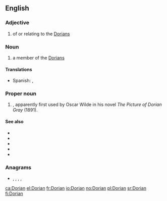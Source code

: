 ==English==

===Adjective===
{{en-adj}}

# of or relating to the [[Dorians]]

===Noun===
{{en-noun}}

# a member of the [[Dorians]]

====Translations====
{{trans-top}}
* Spanish: {{t+|es|dorio|m}}, {{t+|es|doria|f}}
{{trans-mid}}
{{trans-bottom}}

===Proper noun===
{{en-proper noun}}

# {{given name|male|from=Ancient Greek}}, apparently first used by Oscar Wilde in his novel ''The Picture of Dorian Gray'' (1891).

====See also====
* {{l|en|Doric}}
* {{l|en|Dorian mode}}
* {{l|en|Hellenic}}
* {{l|en|hypodorian}}
* {{l|en|Pelasgian}}

===Anagrams===
* {{l|en|draino}}, {{l|en|inroad}}, {{l|en|ordain}}, {{l|en|radion}}, {{l|en|Rodina}}

[[ca:Dorian]]
[[el:Dorian]]
[[fr:Dorian]]
[[io:Dorian]]
[[no:Dorian]]
[[pl:Dorian]]
[[sr:Dorian]]
[[fi:Dorian]]